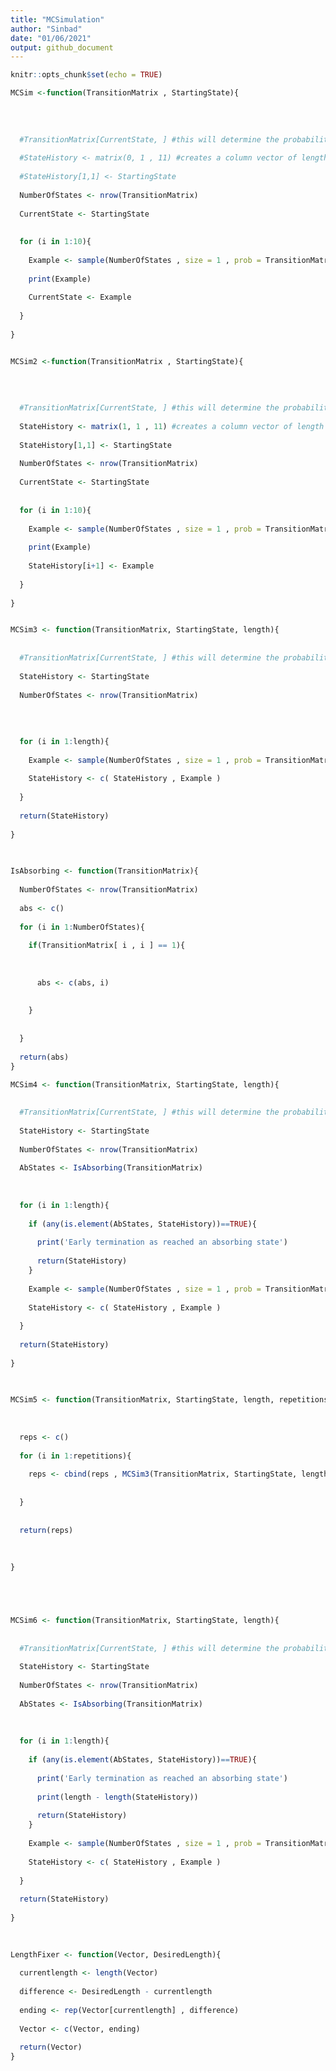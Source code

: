 ```yaml
---
title: "MCSimulation"
author: "Sinbad"
date: "01/06/2021"
output: github_document
---
```


```r
knitr::opts_chunk$set(echo = TRUE)
```

```r

MCSim <-function(TransitionMatrix , StartingState){
  
  
  
  
  #TransitionMatrix[CurrentState, ] #this will determine the probability of moving to each state
  
  #StateHistory <- matrix(0, 1 , 11) #creates a column vector of length iterations, to store the "history" of the markov chain.
  
  #StateHistory[1,1] <- StartingState
  
  NumberOfStates <- nrow(TransitionMatrix)
  
  CurrentState <- StartingState
  
  
  for (i in 1:10){
    
    Example <- sample(NumberOfStates , size = 1 , prob = TransitionMatrix[CurrentState , ])
    
    print(Example)
    
    CurrentState <- Example
    
  }
  
}



```




```r

MCSim2 <-function(TransitionMatrix , StartingState){
  
  
  
  
  #TransitionMatrix[CurrentState, ] #this will determine the probability of moving to each state
  
  StateHistory <- matrix(1, 1 , 11) #creates a column vector of length iterations, to store the "history" of the markov chain.
  
  StateHistory[1,1] <- StartingState
  
  NumberOfStates <- nrow(TransitionMatrix)
  
  CurrentState <- StartingState
  
  
  for (i in 1:10){
    
    Example <- sample(NumberOfStates , size = 1 , prob = TransitionMatrix[ StateHistory[i] , ])
    
    print(Example)
    
    StateHistory[i+1] <- Example
    
  }
  
}



```




```r

MCSim3 <- function(TransitionMatrix, StartingState, length){
  
  
  #TransitionMatrix[CurrentState, ] #this will determine the probability of moving to each state
  
  StateHistory <- StartingState
  
  NumberOfStates <- nrow(TransitionMatrix)
  
  
  
  
  for (i in 1:length){
    
    Example <- sample(NumberOfStates , size = 1 , prob = TransitionMatrix[ StateHistory[i] , ])
    
    StateHistory <- c( StateHistory , Example )
    
  }
  
  return(StateHistory)
  
}
  
  
```



```r

IsAbsorbing <- function(TransitionMatrix){
  
  NumberOfStates <- nrow(TransitionMatrix)
  
  abs <- c()
  
  for (i in 1:NumberOfStates){
    
    if(TransitionMatrix[ i , i ] == 1){
      
    
      
      abs <- c(abs, i)
      
      
    }
    
    
  }
  
  return(abs)
}


```



```r

MCSim4 <- function(TransitionMatrix, StartingState, length){
  
  
  #TransitionMatrix[CurrentState, ] #this will determine the probability of moving to each state
  
  StateHistory <- StartingState
  
  NumberOfStates <- nrow(TransitionMatrix)
  
  AbStates <- IsAbsorbing(TransitionMatrix)
  
  
  
  for (i in 1:length){
    
    if (any(is.element(AbStates, StateHistory))==TRUE){
      
      print('Early termination as reached an absorbing state')
      
      return(StateHistory)
    }
    
    Example <- sample(NumberOfStates , size = 1 , prob = TransitionMatrix[ StateHistory[i] , ])
    
    StateHistory <- c( StateHistory , Example )
    
  }
  
  return(StateHistory)
  
}
  
  
```



```r


MCSim5 <- function(TransitionMatrix, StartingState, length, repetitions){
  
  
  
  reps <- c()
  
  for (i in 1:repetitions){
    
    reps <- cbind(reps , MCSim3(TransitionMatrix, StartingState, length))
    
    
  }
  
  
  return(reps)
  
  
  
}






```




```r

MCSim6 <- function(TransitionMatrix, StartingState, length){
  
  
  #TransitionMatrix[CurrentState, ] #this will determine the probability of moving to each state
  
  StateHistory <- StartingState
  
  NumberOfStates <- nrow(TransitionMatrix)
  
  AbStates <- IsAbsorbing(TransitionMatrix)
  
  
  
  for (i in 1:length){
    
    if (any(is.element(AbStates, StateHistory))==TRUE){
      
      print('Early termination as reached an absorbing state')
      
      print(length - length(StateHistory))
      
      return(StateHistory)
    }
    
    Example <- sample(NumberOfStates , size = 1 , prob = TransitionMatrix[ StateHistory[i] , ])
    
    StateHistory <- c( StateHistory , Example )
    
  }
  
  return(StateHistory)
  
}
  
  
```



```r


LengthFixer <- function(Vector, DesiredLength){
  
  currentlength <- length(Vector)
  
  difference <- DesiredLength - currentlength
  
  ending <- rep(Vector[currentlength] , difference)
  
  Vector <- c(Vector, ending)
  
  return(Vector)
}
  
  
  



```


